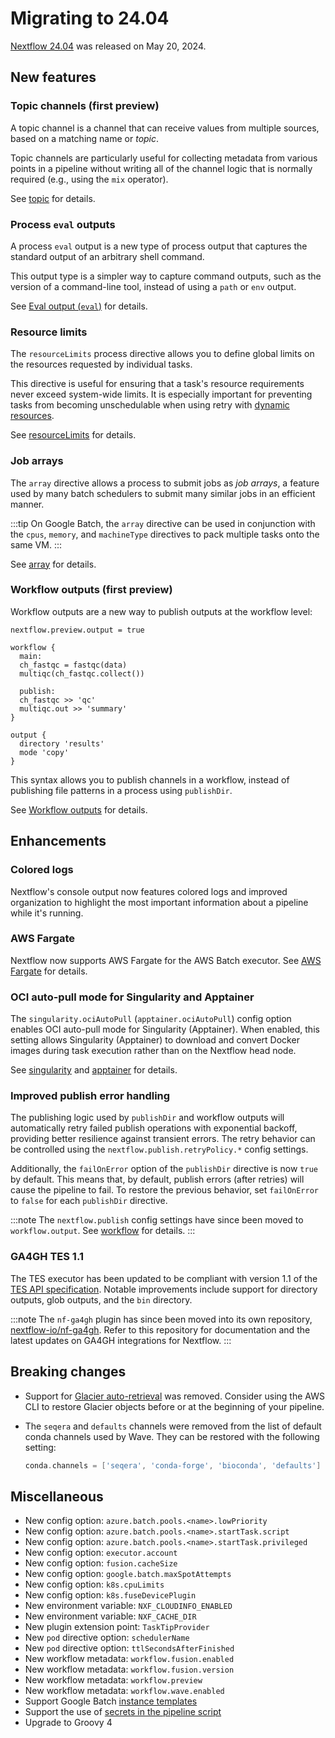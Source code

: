 # Migrating to 24.04

[Nextflow 24.04](https://github.com/nextflow-io/nextflow/releases/tag/v24.04.0) was released on May 20, 2024.

## New features

### Topic channels (first preview)

A topic channel is a channel that can receive values from multiple sources, based on a matching name or *topic*.

Topic channels are particularly useful for collecting metadata from various points in a pipeline without writing all of the channel logic that is normally required (e.g., using the `mix` operator).

See [topic][channel-topic] for details.

### Process `eval` outputs

A process `eval` output is a new type of process output that captures the standard output of an arbitrary shell command.

This output type is a simpler way to capture command outputs, such as the version of a command-line tool, instead of using a `path` or `env` output.

See [Eval output (`eval`)][process-out-eval] for details.

### Resource limits

The `resourceLimits` process directive allows you to define global limits on the resources requested by individual tasks.

This directive is useful for ensuring that a task's resource requirements never exceed system-wide limits. It is especially important for preventing tasks from becoming unschedulable when using retry with [dynamic resources][dynamic-task-resources].

See [resourceLimits][process-resourcelimits] for details.

### Job arrays

The `array` directive allows a process to submit jobs as *job arrays*, a feature used by many batch schedulers to submit many similar jobs in an efficient manner.

:::tip
On Google Batch, the `array` directive can be used in conjunction with the `cpus`, `memory`, and `machineType` directives to pack multiple tasks onto the same VM.
:::

See [array][process-array] for details.

### Workflow outputs (first preview)

Workflow outputs are a new way to publish outputs at the workflow level:

```nextflow
nextflow.preview.output = true

workflow {
  main:
  ch_fastqc = fastqc(data)
  multiqc(ch_fastqc.collect())

  publish:
  ch_fastqc >> 'qc'
  multiqc.out >> 'summary'
}

output {
  directory 'results'
  mode 'copy'
}
```

This syntax allows you to publish channels in a workflow, instead of publishing file patterns in a process using `publishDir`.

See [Workflow outputs][workflow-output-def] for details.

## Enhancements

### Colored logs

Nextflow's console output now features colored logs and improved organization to highlight the most important information about a pipeline while it's running.

### AWS Fargate

Nextflow now supports AWS Fargate for the AWS Batch executor. See [AWS Fargate][aws-fargate] for details.

### OCI auto-pull mode for Singularity and Apptainer

The `singularity.ociAutoPull` (`apptainer.ociAutoPull`) config option enables OCI auto-pull mode for Singularity (Apptainer). When enabled, this setting allows Singularity (Apptainer) to download and convert Docker images during task execution rather than on the Nextflow head node.

See [singularity][config-singularity] and [apptainer][config-apptainer] for details.

### Improved publish error handling

The publishing logic used by `publishDir` and workflow outputs will automatically retry failed publish operations with exponential backoff, providing better resilience against transient errors. The retry behavior can be controlled using the `nextflow.publish.retryPolicy.*` config settings.

Additionally, the `failOnError` option of the `publishDir` directive is now `true` by default. This means that, by default, publish errors (after retries) will cause the pipeline to fail. To restore the previous behavior, set `failOnError` to `false` for each `publishDir` directive.

:::note
The `nextflow.publish` config settings have since been moved to `workflow.output`. See [workflow][config-workflow] for details.
:::

### GA4GH TES 1.1

The TES executor has been updated to be compliant with version 1.1 of the [TES API specification](https://ga4gh.github.io/task-execution-schemas/docs/). Notable improvements include support for directory outputs, glob outputs, and the `bin` directory.

:::note
The `nf-ga4gh` plugin has since been moved into its own repository, [nextflow-io/nf-ga4gh](https://github.com/nextflow-io/nf-ga4gh). Refer to this repository for documentation and the latest updates on GA4GH integrations for Nextflow.
:::

## Breaking changes

- Support for [Glacier auto-retrieval][config-aws] was removed. Consider using the AWS CLI to restore Glacier objects before or at the beginning of your pipeline.

- The `seqera` and `defaults` channels were removed from the list of default conda channels used by Wave. They can be restored with the following setting:

  ```groovy
  conda.channels = ['seqera', 'conda-forge', 'bioconda', 'defaults']

## Miscellaneous

- New config option: `azure.batch.pools.<name>.lowPriority`
- New config option: `azure.batch.pools.<name>.startTask.script`
- New config option: `azure.batch.pools.<name>.startTask.privileged`
- New config option: `executor.account`
- New config option: `fusion.cacheSize`
- New config option: `google.batch.maxSpotAttempts`
- New config option: `k8s.cpuLimits`
- New config option: `k8s.fuseDevicePlugin`
- New environment variable: `NXF_CLOUDINFO_ENABLED`
- New environment variable: `NXF_CACHE_DIR`
- New plugin extension point: `TaskTipProvider`
- New `pod` directive option: `schedulerName`
- New `pod` directive option: `ttlSecondsAfterFinished`
- New workflow metadata: `workflow.fusion.enabled`
- New workflow metadata: `workflow.fusion.version`
- New workflow metadata: `workflow.preview`
- New workflow metadata: `workflow.wave.enabled`
- Support Google Batch [instance templates][google-batch-process]
- Support the use of [secrets in the pipeline script][secrets-pipeline-script]
- Upgrade to Groovy 4

[aws-fargate]: /nextflow_docs/nextflow_repo/docs/aws.mdx#aws-fargate
[config-aws]: /nextflow_docs/nextflow_repo/docs/reference/config.mdx#aws
[config-apptainer]: /nextflow_docs/nextflow_repo/docs/reference/config.mdx#apptainer
[config-singularity]: /nextflow_docs/nextflow_repo/docs/reference/config.mdx#singularity
[channel-topic]: /nextflow_docs/nextflow_repo/docs/reference/channel.mdx#topic
[config-workflow]: /nextflow_docs/nextflow_repo/docs/reference/config.mdx#workflow
[dynamic-task-resources]: /nextflow_docs/nextflow_repo/docs/process.mdx#dynamic-task-resources
[google-batch-process]: /nextflow_docs/nextflow_repo/docs/google.mdx#process-definition
[process-array]: /nextflow_docs/nextflow_repo/docs/reference/process.mdx#array
[process-out-eval]: /nextflow_docs/nextflow_repo/docs/process.mdx#eval-output-eval
[process-resourcelimits]: /nextflow_docs/nextflow_repo/docs/reference/process.mdx#resourcelimits
[secrets-pipeline-script]: /nextflow_docs/nextflow_repo/docs/secrets.mdx#pipeline-script
[workflow-output-def]: /nextflow_docs/nextflow_repo/docs/workflow.mdx#workflow-outputs
